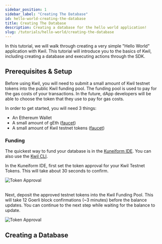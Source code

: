 ```yaml
---
sidebar_position: 1
sidebar_label: "Creating The Database"
id: hello-world-creating-the-database
title: Creating The Database
description: Creating a database for the hello world application!
slug: /tutorials/hello-world/creating-the-database
---
```

In this tutorial, we will walk through creating a very simple "Hello World" application with Kwil. This tutorial will introduce you to the basics of Kwil, including creating a database and executing actions through the SDK.

## Prerequisites & Setup

Before using Kwil, you will need to submit a small amount of Kwil testnet tokens into the public Kwil funding pool. The funding pool is used to pay for the gas costs of your transactions. In the future, dApp developers will be able to choose the token that they use to pay for gas costs.

In order to get started, you will need 3 things:

- An Ethereum Wallet
- A small amount of gEth ([faucet](https://faucet.quicknode.com/drip))
- A small amount of Kwil testnet tokens ([faucet](https://faucet.kwil.com))

### Funding

The quickest way to fund your database is in the [Kuneiform IDE](https://ide.kwil.com). You can also use the [Kwil CLI](/docs/cli/installation.md).

In the Kuneiform IDE, first set the token approval for your Kwil Testnet Tokens. This will take about 30 seconds to confirm.

<div style={{ display: "flex", justifyContent: "center", alignItems: "center" }}>
  <img src={require("./assets/approve-funds.png").default} alt="Token Approval" />
</div>
<br />

Next, deposit the approved testnet tokens into the Kwil Funding Pool. This will take 12 Goerli block confirmations (~3 minutes) before the balance updates. You can continue to the next step while waiting for the balance to update.

<div style={{ display: "flex", justifyContent: "center", alignItems: "center" }}>
  <img src={require("./assets/deposit-funds.png").default} alt="Token Approval" />
</div>

## Creating a Database